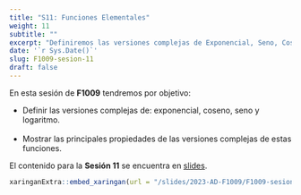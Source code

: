 ---
title: "S11: Funciones Elementales"
weight: 11
subtitle: ""
excerpt: "Definiremos las versiones complejas de Exponencial, Seno, Coseno, Logaritmo y exponentes"
date: '`r Sys.Date()`'
slug: F1009-sesion-11
draft: false
---

En esta sesión de __F1009__ tendremos por objetivo:

 * Definir las versiones complejas de: exponencial, coseno, seno y logaritmo. <br/><br/>
 * Mostrar las principales propiedades de las versiones complejas de estas funciones.
 
El contenido para la **Sesión 11** se encuentra en [slides](/slides/2023-AD-F1009/F1009-sesion-11).

```{r embed-xaringan, echo=FALSE}
xaringanExtra::embed_xaringan(url = "/slides/2023-AD-F1009/F1009-sesion-11", ratio = "4:3")
```